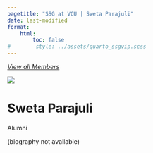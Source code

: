 ```yaml
---
pagetitle: "SSG at VCU | Sweta Parajuli"
date: last-modified
format:
    html:
        toc: false
#        style: ../assets/quarto_ssgvip.scss
---
```

<a id="goback-btn" href="./index.html">
<i class="bi bi-arrow-left-circle">
View all Members
</i>
</a>

<div class='profile-wrap'>

<div class='profile-bio'>

<div class='profile-pic-frame'>
<div class='profile-pic'>
<img src='../assets/swetaPic.png' class='img-fluid'>
</div>
</div>

<div class='profile-name-links'>
<h1>Sweta Parajuli</h1>
<div class='profile-links'><p>

</p>
</div>
</div>
  
<div class='member-status'>
<div class='status-wrap'>
<div class='status'>Alumni</div>

</div>
</div>


<p>
(biography not available)
</p>



</div>



</div>
             

